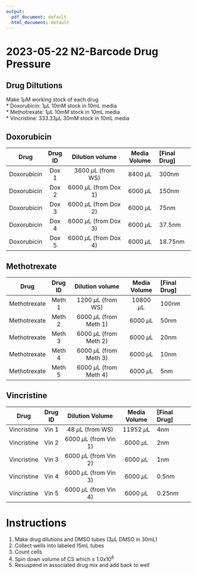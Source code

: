 ```yaml
---
output:
  pdf_document: default
  html_document: default
---
```

# 2023-05-22 N2-Barcode Drug Pressure
## Drug Diltutions

Make 1$\mu$M working stock of each drug  
    * Doxorubicin: 1$\mu$L 10mM stock in 10mL media  
    * Methotrexate: 1$\mu$L 10mM stock in 10mL media  
    * Vincristine: 333.33$\mu$L 30mM stock in 10mL media    

## Doxorubicin  
    
  |Drug        |Drug ID|Dilution volume         |Media Volume | [Final Drug]|
|:---------: |:-----:| :---------------------:| :----------:|:------------|
|Doxorubicin | Dox 1 | 3600 $\mu$L (from WS)   | 8400 $\mu$L | 300nm       |
|Doxorubicin | Dox 2 | 6000 $\mu$L (from Dox 1)| 6000 $\mu$L | 150nm       |
|Doxorubicin | Dox 3 | 6000 $\mu$L (from Dox 2)| 6000 $\mu$L | 75nm        |
|Doxorubicin | Dox 4 | 6000 $\mu$L (from Dox 3)| 6000 $\mu$L | 37.5nm      |
|Doxorubicin | Dox 5 | 6000 $\mu$L (from Dox 4)| 6000 $\mu$L | 18.75nm     |


## Methotrexate  

|Drug         |Drug ID |Dilution volume         |Media Volume | [Final Drug]|
|:---------:  |:-----: | :---------------------:| :----------:|:------------|
|Methotrexate | Meth 1 | 1200 $\mu$L (from WS)    | 10800 $\mu$L | 100nm     |
|Methotrexate | Meth 2 | 6000 $\mu$L (from Meth 1)| 6000 $\mu$L |50nm       |
|Methotrexate | Meth 3 | 6000 $\mu$L (from Meth 2)| 6000 $\mu$L | 20nm      |
|Methotrexate | Meth 4 | 6000 $\mu$L (from Meth 3)| 6000 $\mu$L | 10nm      |
|Methotrexate | Meth 5 | 6000 $\mu$L (from Meth 4)| 6000 $\mu$L |5nm        |

## Vincristine

|Drug        |Drug ID|Dilution Volume |Media Volume | [Final Drug]|
|:---------: |:-----:| :------------------:| :----------:|:------------|
|Vincristine | Vin 1 | 48 $\mu$L (from WS)     | 11952 $\mu$L | 4nm       |
|Vincristine | Vin 2 | 6000 $\mu$L (from Vin 1)| 6000 $\mu$L | 2nm        |
|Vincristine | Vin 3 | 6000 $\mu$L (from Vin 2)| 6000 $\mu$L | 1nm        |
|Vincristine | Vin 4 | 6000 $\mu$L (from Vin 3)| 6000 $\mu$L | 0.5nm      |
|Vincristine | Vin 5 | 6000 $\mu$L (from Vin 4)| 6000 $\mu$L | 0.25nm     |

# Instructions
1. Make drug dilutions and DMSO tubes (3$\mu$L DMSO in 30mL)   
2. Collect wells into labeled 15mL tubes  
3. Count cells  
4. Spin down volume of CS which $\le$ 1.0x10^6^  
5. Resuspend in associated drug mix and add back to well  
